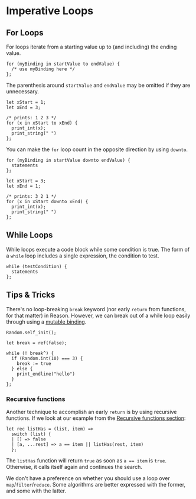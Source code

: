 # Imperative Loops

## For Loops

For loops iterate from a starting value up to (and including) the ending value.

```reason
for (myBinding in startValue to endValue) {
  /* use myBinding here */
};
```

The parenthesis around `startValue` and `endValue` may be omitted if they are
unnecessary.

```reason
let xStart = 1;
let xEnd = 3;

/* prints: 1 2 3 */
for (x in xStart to xEnd) {
  print_int(x);
  print_string(" ")
};
```

You can make the `for` loop count in the opposite direction by using `downto`.

```reason
for (myBinding in startValue downto endValue) {
  statements
};
```

```reason
let xStart = 3;
let xEnd = 1;

/* prints: 3 2 1 */
for (x in xStart downto xEnd) {
  print_int(x);
  print_string(" ")
};
```

## While Loops

While loops execute a code block while some condition is true. The form of a `while` loop includes a single expression, the condition to test.

```reason
while (testCondition) {
  statements
};
```

## Tips & Tricks

There's no loop-breaking `break` keyword (nor early `return` from functions, for that matter) in Reason. However, we can break out of a while loop easily through using a [mutable binding](mutation.mdx).

```reason
Random.self_init();

let break = ref(false);

while (! break^) {
  if (Random.int(10) === 3) {
    break := true
  } else {
    print_endline("hello")
  }
};
```

### Recursive functions

Another technique to accomplish an early `return` is by using recursive functions. If we look at our example from the [Recursive functions section](function.mdx#recursive-functions):

```reason
let rec listHas = (list, item) =>
  switch (list) {
  | [] => false
  | [a, ...rest] => a == item || listHas(rest, item)
  };
```

The `listHas` function will return `true` as soon as `a == item` is `true`. Otherwise, it calls itself again and continues the search.

We don't have a preference on whether you should use a loop over `map`/`filter`/`reduce`. Some algorithms are better expressed with the former, and some with the latter.
